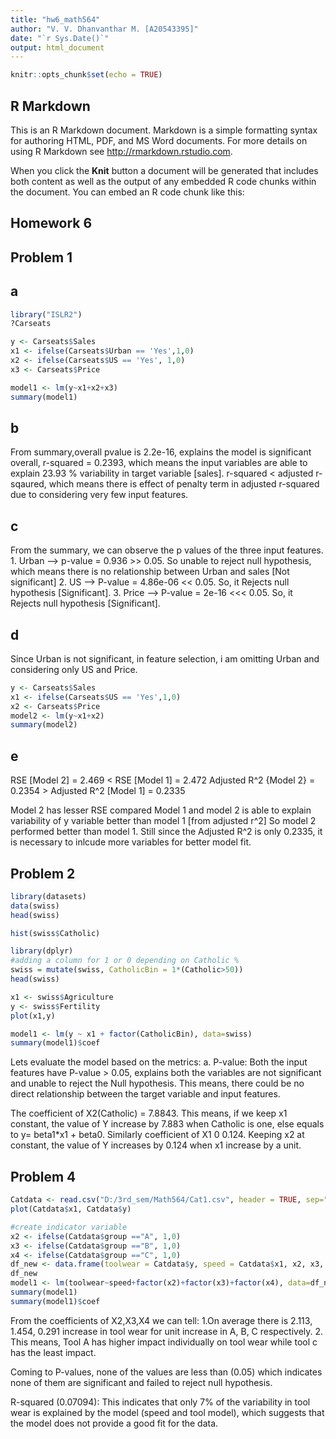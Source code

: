 ```yaml
---
title: "hw6_math564"
author: "V. V. Dhanvanthar M. [A20543395]"
date: "`r Sys.Date()`"
output: html_document
---
```


```r
knitr::opts_chunk$set(echo = TRUE)
```

## R Markdown

This is an R Markdown document. Markdown is a simple formatting syntax for authoring HTML, PDF, and MS Word documents. For more details on using R Markdown see <http://rmarkdown.rstudio.com>.

When you click the **Knit** button a document will be generated that includes both content as well as the output of any embedded R code chunks within the document. You can embed an R code chunk like this:

## Homework 6

## Problem 1

## a
```r
library("ISLR2")
?Carseats

y <- Carseats$Sales
x1 <- ifelse(Carseats$Urban == 'Yes',1,0)
x2 <- ifelse(Carseats$US == 'Yes', 1,0)
x3 <- Carseats$Price

model1 <- lm(y~x1+x2+x3)
summary(model1)

```

## b 

From summary,overall pvalue is 2.2e-16, explains the model is significant overall, r-squared = 0.2393, which means the input variables are able to
explain 23.93 % variability in target variable [sales].
r-squared < adjusted r-sqaured, which means there is effect of penalty term in adjusted r-squared due to considering very few input features. 

## c
From the summary, we can observe the p values of the three input features.
1. Urban --> p-value = 0.936 >> 0.05. So unable to reject null hypothesis, which means there is no relationship between Urban and sales [Not significant]
2. US --> P-value = 4.86e-06 << 0.05. So, it Rejects null hypothesis [Significant].
3. Price --> P-value = 2e-16 <<< 0.05. So, it Rejects null hypothesis [Significant].
 

## d 
Since Urban is not significant, in feature selection, i am omitting Urban
and considering only US and Price.

```r
y <- Carseats$Sales
x1 <- ifelse(Carseats$US == 'Yes',1,0)
x2 <- Carseats$Price
model2 <- lm(y~x1+x2)
summary(model2)
```
## e 
RSE [Model 2] = 2.469 < RSE [Model 1] = 2.472
Adjusted R^2 {Model 2} = 0.2354 > Adjusted R^2 [Model 1] = 0.2335

Model 2 has lesser RSE compared Model 1 and model 2 is able to explain
variability of y variable better than model 1 [from adjusted r^2]
So model 2 performed better than model 1.
Still since the Adjusted R^2 is only 0.2335, it is necessary to inlcude more
variables for better model fit. 

## Problem 2

```r
library(datasets)
data(swiss)
head(swiss)

```
```r
hist(swiss$Catholic)
```

```r
library(dplyr)
#adding a column for 1 or 0 depending on Catholic %
swiss = mutate(swiss, CatholicBin = 1*(Catholic>50))
head(swiss)

```

```r
x1 <- swiss$Agriculture
y <- swiss$Fertility
plot(x1,y)

model1 <- lm(y ~ x1 + factor(CatholicBin), data=swiss)
summary(model1)$coef
```

Lets evaluate the model based on the metrics:
a. P-value: Both the input features have P-value > 0.05, explains both the variables are not significant and unable to reject the Null hypothesis.
This means, there could be no direct relationship between the target variable and input features.

The coefficient of X2(Catholic) = 7.8843. This means, if we keep x1 constant, 
the value of Y increase by 7.883 when Catholic is one, else equals to y= beta1*x1 + beta0. 
Similarly coefficient of X1 0 0.124. Keeping x2 at constant, the value of Y increases by 0.124 when x1 increase by a unit.


## Problem 4

```r
Catdata <- read.csv("D:/3rd_sem/Math564/Cat1.csv", header = TRUE, sep=",")
plot(Catdata$x1, Catdata$y)

#create indicator variable
x2 <- ifelse(Catdata$group =="A", 1,0)
x3 <- ifelse(Catdata$group =="B", 1,0)
x4 <- ifelse(Catdata$group =="C", 1,0)
df_new <- data.frame(toolwear = Catdata$y, speed = Catdata$x1, x2, x3, x4)
df_new
model1 <- lm(toolwear~speed+factor(x2)+factor(x3)+factor(x4), data=df_new)
summary(model1)
summary(model1)$coef
```

From the coefficients of X2,X3,X4 we can tell:
1.On average there is 2.113, 1.454, 0.291 increase in tool wear for unit increase in A, B, C respectively.
2. This means, Tool A has higher impact individually on tool wear while tool c has the least impact.

Coming to P-values, none of the values are less than (0.05) which indicates none of them are significant and failed to reject null hypothesis.

R-squared (0.07094): This indicates that only 7% of the variability in tool wear is explained by the model (speed and tool model), which suggests that the model does not provide a good fit for the data. 

